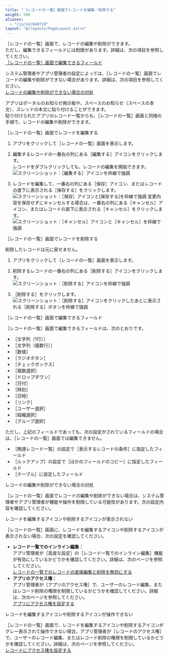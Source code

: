 ```yaml
---
title: "［レコードの一覧］画面でレコードを編集／削除する"
weight: 500
aliases:
  - "/ja/id/040718"
layout: "@/layouts/PageLayout.astro"
---
```




<Wovn>［レコードの一覧］</Wovn>画面で、レコードの編集や削除ができます。  
ただし、編集できるフィールドには制限があります。詳細は、次の項目を参照してください。  
[［レコードの一覧］画面で編集できるフィールド](#using_app_edit_record_30)

<Kintone />システム管理者やアプリ管理者の設定によっては、<Wovn>［レコードの一覧］</Wovn>画面でレコードの編集や削除ができない場合があります。詳細は、次の項目を参照してください。  
[レコードの編集や削除ができない場合の対処](#using_app_edit_record_40)

<Note>

アプリはポータルのお知らせ掲示板や、スペースのお知らせ（スペースの本文）、スレッドの本文に貼り付けることができます。<Wovn></Wovn><Wovn></Wovn>  
貼り付けられたアプリのレコード一覧からも、<Wovn>［レコードの一覧］</Wovn>画面と同様の手順で、レコードの編集や削除ができます。<Wovn></Wovn>

</Note>

<Heading id="using_app_edit_record_10"><Wovn>［レコードの一覧］</Wovn>画面でレコードを編集する</Heading>

1. アプリをクリックして<Wovn>［レコードの一覧］</Wovn>画面を表示します。

1. 編集するレコードの一番右の列にある<Wovn>［編集する］</Wovn>アイコンをクリックします。  
  レコードをダブルクリックしても、レコードの編集を開始できます。  
   <Img src="/k/kintone/img-ja/edit_record_01.png" alt="スクリーンショット：［編集する］アイコンを枠線で強調" />

1. レコードを編集して、一番右の列にある<Wovn>［保存］</Wovn>アイコン、またはレコードの直下に表示される<Wovn>［保存する］</Wovn>をクリックします。
   <Img src="/k/kintone/img-ja/edit_record_02.png" alt="スクリーンショット：［保存］アイコンと[保存する]を枠線で強調" />
  変更内容を保存せずにキャンセルする場合は、一番右の列にある<Wovn>［キャンセル］</Wovn>アイコン、またはレコードの直下に表示される<Wovn>［キャンセル］</Wovn>をクリックします。
   <Img src="/k/kintone/img-ja/edit_record_03.png" alt="スクリーンショット：［キャンセル］アイコンと［キャンセル］を枠線で強調" />

<Heading id="using_app_edit_record_20"><Wovn>［レコードの一覧］</Wovn>画面でレコードを削除する</Heading>

<Warning>

削除したレコードは元に戻せません。

</Warning>

1. アプリをクリックして<Wovn>［レコードの一覧］</Wovn>画面を表示します。

1. 削除するレコードの一番右の列にある<Wovn>［削除する］</Wovn>アイコンをクリックします。  
   <Img src="/k/kintone/img-ja/edit_record_04.png" alt="スクリーンショット：［削除する］アイコンを枠線で強調" />

1. <Wovn>［削除する］</Wovn>をクリックします。  
   <Img src="/k/kintone/img-ja/edit_record_05.png" alt="スクリーンショット：［削除する］アイコンをクリックしたあとに表示される［削除する］ボタンを枠線で強調" />

<Heading id="using_app_edit_record_30"><Wovn>［レコードの一覧］</Wovn>画面で編集できるフィールド</Heading>

<Wovn>［レコードの一覧］</Wovn>画面で編集できるフィールドは、次のとおりです。

* <Wovn>［文字列（1行）］</Wovn>
* <Wovn>［文字列（複数行）］</Wovn>
* <Wovn>［数値］</Wovn>
* <Wovn>［ラジオボタン］</Wovn>
* <Wovn>［チェックボックス］</Wovn>
* <Wovn>［複数選択］</Wovn>
* <Wovn>［ドロップダウン］</Wovn>
* <Wovn>［日付］</Wovn>
* <Wovn>［時刻］</Wovn>
* <Wovn>［日時］</Wovn>
* <Wovn>［リンク］</Wovn>
* <Wovn>［ユーザー選択］</Wovn>
* <Wovn>［組織選択］</Wovn>
* <Wovn>［グループ選択］</Wovn>

ただし、上記のフィールドであっても、次の設定がされているフィールドの場合は、<Wovn>［レコードの一覧］</Wovn>画面では編集できません。

* <Wovn>［関連レコード一覧］</Wovn>の設定で<Wovn>［表示するレコードの条件］</Wovn>に指定したフィールド
* <Wovn>［ルックアップ］</Wovn>の設定で<Wovn>［ほかのフィールドのコピー］</Wovn>に指定したフィールド
* <Wovn>［テーブル］</Wovn>に設定したフィールド

<Heading id="using_app_edit_record_40">レコードの編集や削除ができない場合の対処</Heading>

<Wovn>［レコードの一覧］</Wovn>画面でレコードの編集や削除ができない場合は、<Kintone />システム管理者やアプリ管理者が機能や操作を制限している可能性があります。次の設定内容を確認してください。

<Heading level={3} id="using_app_edit_record_4010">レコードを編集するアイコンや削除するアイコンが表示されない</Heading>

<Wovn>［レコードの一覧］</Wovn>画面に、レコードを編集するアイコンや削除するアイコンが表示されない場合、次の設定を確認してください。<Wovn></Wovn><Wovn></Wovn>

* **レコード一覧でのインライン編集：**  
  アプリ管理者が<Wovn>［高度な設定］</Wovn>の<Wovn>［レコード一覧でのインライン編集］</Wovn>機能が有効にしているかどうかを確認してください。詳細は、次のページを参照してください。  
  [レコードの一覧でのレコードの直接編集と削除を無効にする](/k/ja/id/040833.html)
* **アプリのアクセス権：**  
  アプリ管理者が<Wovn>［アプリのアクセス権］</Wovn>で、ユーザーのレコード編集、またはレコード削除の権限を制限しているかどうかを確認してください。詳細は、次のページを参照してください。  
  [アプリにアクセス権を設定する](/k/ja/id/040589.html)

<Heading level={3} id="using_app_edit_record_4020">レコードを編集するアイコンや削除するアイコンが操作できない</Heading>

<Wovn>［レコードの一覧］</Wovn>画面で、レコードを編集するアイコンや削除するアイコンがグレー表示されて操作できない場合、アプリ管理者が<Wovn>［レコードのアクセス権］</Wovn>で、ユーザーのレコード編集、またはレコード削除の権限を制限しているかどうかを確認してください。詳細は、次のページを参照してください。<Wovn></Wovn><Wovn></Wovn>  
[レコードにアクセス権を設定する](/k/ja/id/040595.html)
